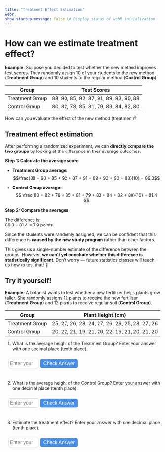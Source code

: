 ```yaml
---
title: "Treatment Effect Estimation"
webr:
show-startup-message: false \# Display status of webR initialization
---
```


# How can we estimate treatment effect?

**Example:** Suppose you decided to test whether the new method improves test scores. They randomly assign 10 of your students to the new method (**Treatment Group**) and 10 students to the regular method (**Control Group**).

| Group             | Test Scores                               |
|------------------|-------------------------------------------|
| Treatment Group   | 88, 90, 85, 92, 87, 91, 89, 93, 90, 88   |
| Control Group     | 80, 82, 78, 85, 81, 79, 83, 84, 82, 80   |

How can you evaluate the effect of the new method (treatment)?

::: {.callout-tip appearance="simple"}
## Treatment effect estimation
After performing a randomized experiment, we can **directly compare the two groups** by looking at the difference in their average outcomes.
:::

**Step 1: Calculate the average score**

- **Treatment Group average:**  
$$\frac{88 + 90 + 85 + 92 + 87 + 91 + 89 + 93 + 90 + 88}{10} = 89.3$$

- **Control Group average:**  
$$
\frac{80 + 82 + 78 + 85 + 81 + 79 + 83 + 84 + 82 + 80}{10} = 81.4
$$

**Step 2: Compare the averages**

The difference is:  
$89.3 - 81.4 = 7.9 \text{ points}$

Since the students were randomly assigned, we can be confident that this difference is **caused by the new study program** rather than other factors.


::: {.callout-warning}

This gives us a single-number estimate of the difference between the groups. However, **we can’t yet conclude whether this difference is statistically significant**. Don’t worry — future statistics classes will teach us how to test that! 🙂

:::

## Try it yourself!


**Example:** A botanist wants to test whether a new fertilizer helps plants grow taller. She randomly assigns 12 plants to receive the new fertilizer (**Treatment Group**) and 12 plants to receive regular soil (**Control Group**).  

| Group             | Plant Height (cm) |
|------------------|-----------------|
| Treatment Group   | 25, 27, 26, 28, 24, 27, 26, 29, 25, 28, 27, 26 |
| Control Group     | 20, 22, 21, 19, 21, 20, 22, 19, 21, 20, 21, 20 |




1. What is the average height of the Treatment Group? Enter your answer with one decimal place (tenth place).


```{=html}

<script>
function checkAnswer(inputId, feedbackId, correctAnswer) {
  const userAnswer = parseFloat(document.getElementById(inputId).value);
  const feedback = document.getElementById(feedbackId);
  
  if (isNaN(userAnswer)) {
    feedback.textContent = "Please enter a number with one decimal place (tenth place).";
    feedback.style.color = "red";
  } else if (Math.abs(userAnswer - correctAnswer) < 0.01) {
    feedback.textContent = "Correct! 🎉";
    feedback.style.color = "green";
  } else {
    feedback.textContent = "Not quite. Make sure to enter the number with one decimal place.";
    feedback.style.color = "red";
  }
}
</script>
```

```{=html}

<div style="font-family: sans-serif; max-width: 500px; margin: 10px auto; padding: 10px;">
  <input type="number" id="answer1" placeholder="Enter your answer" step="0.1" 
         style="font-size: 16px; padding: 5px; width: 100px; margin-right: 10px; border-radius: 5px; border: 1px solid #ccc;
                -moz-appearance: textfield; -webkit-appearance: none; margin: 0;">
  <button onclick="checkAnswer('answer1','feedback1',26.5)" 
          style="font-size: 16px; padding: 5px 10px; border-radius: 5px; border: none; background-color: #4A90E2; color: white; cursor: pointer;">
    Check Answer
  </button>
  <p id="feedback1" style="font-size: 16px; margin-top: 10px;"></p>
</div>

```

2. What is the average height of the Control Group? Enter your answer with one decimal place (tenth place).

```{=html}

<div style="font-family: sans-serif; max-width: 500px; margin: 10px auto; padding: 10px;">
  <input type="number" id="answer2" placeholder="Enter your answer" step="0.1" 
         style="font-size: 16px; padding: 5px; width: 100px; margin-right: 10px; border-radius: 5px; border: 1px solid #ccc;
                -moz-appearance: textfield; -webkit-appearance: none; margin: 0;">
  <button onclick="checkAnswer('answer2','feedback2',20.8)" 
          style="font-size: 16px; padding: 5px 10px; border-radius: 5px; border: none; background-color: #4A90E2; color: white; cursor: pointer;">
    Check Answer
  </button>
  <p id="feedback2" style="font-size: 16px; margin-top: 10px;"></p>
</div>
```

3. Estimate the treatment effect? Enter your answer with one decimal place (tenth place).

```{=html}

<div style="font-family: sans-serif; max-width: 500px; margin: 10px auto; padding: 10px;">
  <input type="number" id="answer3" placeholder="Enter your answer" step="0.1" 
         style="font-size: 16px; padding: 5px; width: 100px; margin-right: 10px; border-radius: 5px; border: 1px solid #ccc;
                -moz-appearance: textfield; -webkit-appearance: none; margin: 0;">
  <button onclick="checkAnswer('answer3','feedback3',5.7)" 
          style="font-size: 16px; padding: 5px 10px; border-radius: 5px; border: none; background-color: #4A90E2; color: white; cursor: pointer;">
    Check Answer
  </button>
  <p id="feedback3" style="font-size: 16px; margin-top: 10px;"></p>
</div>


```





